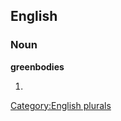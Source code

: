 ==English==

===Noun===
'''greenbodies'''

# {{plural of|[[greenbody]]}}

[[Category:English plurals]]